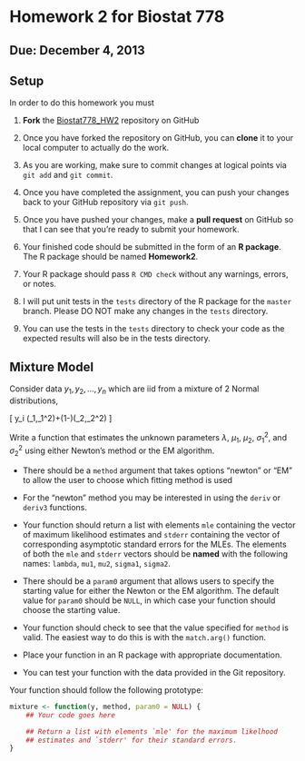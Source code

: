 Homework 2 for Biostat 778
==============


## Due: December 4, 2013

## Setup

In order to do this homework you must

1.  **Fork** the
[Biostat778_HW2](https://github.com/rdpeng/Biostat778_HW2) repository
on GitHub

2.  Once you have forked the repository on GitHub, you can **clone**
it to your local computer to actually do the work.

3.  As you are working, make sure to commit changes at logical points
via `git add` and `git commit`.

4.  Once you have completed the assignment, you can push your changes
back to your GitHub repository via `git push`.

5.  Once you have pushed your changes, make a **pull request** on
GitHub so that I can see that you're ready to submit your homework.

7.  Your finished code should be submitted in the form of an **R
package**. The R package should be named **Homework2**.

8.  Your R package should pass `R CMD check` without any warnings,
errors, or notes.

9.  I will put unit tests in the `tests` directory of the R package
for the `master` branch. Please DO NOT make any changes in the `tests`
directory.

10.  You can use the tests in the `tests` directory to check your code
as the expected results will also be in the tests directory.


## Mixture Model

 Consider data $y_1,y_2,\dots,y_n$
which are iid from a mixture of 2 Normal distributions,

\[
y_i \sim \lambda\mathcal{N}(\mu_1,\sigma_1^2)+(1-\lambda)\mathcal{N}(\mu_2,\sigma_2^2)
\]

Write a function that estimates the unknown parameters $\lambda$,
$\mu_1$, $\mu_2$, $\sigma_1^2$, and $\sigma_2^2$ using either Newton's
method or the EM algorithm.

* There should be a `method` argument that takes options "newton" or
  "EM" to allow the user to choose which fitting method is used

* For the "newton" method you may be interested in using the `deriv`
  or `deriv3` functions.

* Your function should return a list with elements `mle` containing
  the vector of maximum likelihood estimates and `stderr` containing
  the vector of corresponding asymptotic standard errors for the
  MLEs. The elements of both the `mle` and `stderr` vectors should be
  **named** with the following names: `lambda`, `mu1`, `mu2`,
  `sigma1`, `sigma2`.

* There should be a `param0` argument that allows users to specify the
  starting value for either the Newton or the EM algorithm. The
  default value for `param0` should be `NULL`, in which case your
  function should choose the starting value.

* Your function should check to see that the value specified for
  `method` is valid. The easiest way to do this is with the
  `match.arg()` function.

* Place your function in an R package with appropriate documentation.

* You can test your function with the data provided in the Git repository. 

Your function should follow the following prototype:

```r
mixture <- function(y, method, param0 = NULL) {
	## Your code goes here

	## Return a list with elements `mle' for the maximum likelhood
	## estimates and `stderr' for their standard errors.
}
```
